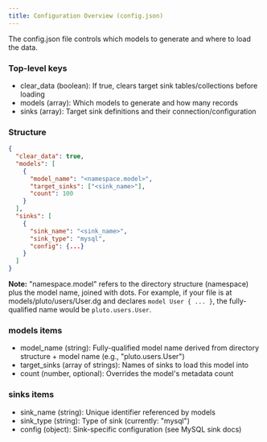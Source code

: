 ```yaml
---
title: Configuration Overview (config.json)
---
```


The config.json file controls which models to generate and where to load the data.

### Top-level keys
- clear_data (boolean): If true, clears target sink tables/collections before loading
- models (array): Which models to generate and how many records
- sinks (array): Target sink definitions and their connection/configuration

### Structure
```json
{
  "clear_data": true,
  "models": [
    {
      "model_name": "<namespace.model>",
      "target_sinks": ["<sink_name>"],
      "count": 100
    }
  ],
  "sinks": [
    {
      "sink_name": "<sink_name>",
      "sink_type": "mysql",
      "config": {...}
    }
  ]
}
```

**Note:** "namespace.model" refers to the directory structure (namespace) plus the model name, joined with dots. For example, if your file is at models/pluto/users/User.dg and declares `model User { ... }`, the fully-qualified name would be `pluto.users.User`.

### models items
- model_name (string): Fully-qualified model name derived from directory structure + model name (e.g., "pluto.users.User")
- target_sinks (array of strings): Names of sinks to load this model into
- count (number, optional): Overrides the model's metadata count

### sinks items
- sink_name (string): Unique identifier referenced by models
- sink_type (string): Type of sink (currently: "mysql")
- config (object): Sink-specific configuration (see MySQL sink docs)
